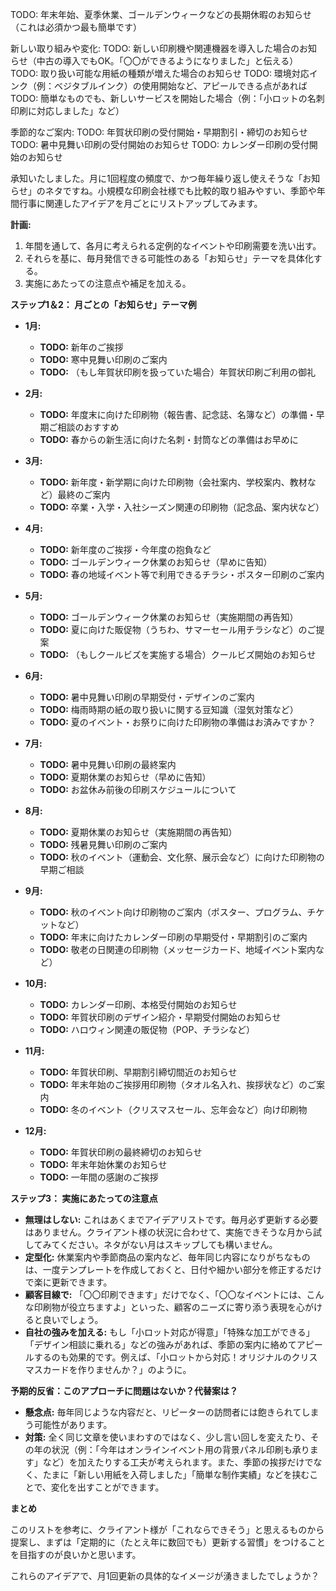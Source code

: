 TODO: 年末年始、夏季休業、ゴールデンウィークなどの長期休暇のお知らせ（これは必須かつ最も簡単です）

新しい取り組みや変化:
TODO: 新しい印刷機や関連機器を導入した場合のお知らせ（中古の導入でもOK。「〇〇ができるようになりました」と伝える）
TODO: 取り扱い可能な用紙の種類が増えた場合のお知らせ
TODO: 環境対応インク（例：ベジタブルインク）の使用開始など、アピールできる点があれば
TODO: 簡単なものでも、新しいサービスを開始した場合（例：「小ロットの名刺印刷に対応しました」など）

季節的なご案内:
TODO: 年賀状印刷の受付開始・早期割引・締切のお知らせ
TODO: 暑中見舞い印刷の受付開始のお知らせ
TODO: カレンダー印刷の受付開始のお知らせ

承知いたしました。月に1回程度の頻度で、かつ毎年繰り返し使えそうな「お知らせ」のネタですね。小規模な印刷会社様でも比較的取り組みやすい、季節や年間行事に関連したアイデアを月ごとにリストアップしてみます。

**計画:**

1.  年間を通して、各月に考えられる定例的なイベントや印刷需要を洗い出す。
2.  それらを基に、毎月発信できる可能性のある「お知らせ」テーマを具体化する。
3.  実施にあたっての注意点や補足を加える。

**ステップ1＆2： 月ごとの「お知らせ」テーマ例**

*   **1月:**
    *   **TODO:** 新年のご挨拶
    *   **TODO:** 寒中見舞い印刷のご案内
    *   **TODO:** （もし年賀状印刷を扱っていた場合）年賀状印刷ご利用の御礼

*   **2月:**
    *   **TODO:** 年度末に向けた印刷物（報告書、記念誌、名簿など）の準備・早期ご相談のおすすめ
    *   **TODO:** 春からの新生活に向けた名刺・封筒などの準備はお早めに

*   **3月:**
    *   **TODO:** 新年度・新学期に向けた印刷物（会社案内、学校案内、教材など）最終のご案内
    *   **TODO:** 卒業・入学・入社シーズン関連の印刷物（記念品、案内状など）

*   **4月:**
    *   **TODO:** 新年度のご挨拶・今年度の抱負など
    *   **TODO:** ゴールデンウィーク休業のお知らせ（早めに告知）
    *   **TODO:** 春の地域イベント等で利用できるチラシ・ポスター印刷のご案内

*   **5月:**
    *   **TODO:** ゴールデンウィーク休業のお知らせ（実施期間の再告知）
    *   **TODO:** 夏に向けた販促物（うちわ、サマーセール用チラシなど）のご提案
    *   **TODO:** （もしクールビズを実施する場合）クールビズ開始のお知らせ

*   **6月:**
    *   **TODO:** 暑中見舞い印刷の早期受付・デザインのご案内
    *   **TODO:** 梅雨時期の紙の取り扱いに関する豆知識（湿気対策など）
    *   **TODO:** 夏のイベント・お祭りに向けた印刷物の準備はお済みですか？

*   **7月:**
    *   **TODO:** 暑中見舞い印刷の最終案内
    *   **TODO:** 夏期休業のお知らせ（早めに告知）
    *   **TODO:** お盆休み前後の印刷スケジュールについて

*   **8月:**
    *   **TODO:** 夏期休業のお知らせ（実施期間の再告知）
    *   **TODO:** 残暑見舞い印刷のご案内
    *   **TODO:** 秋のイベント（運動会、文化祭、展示会など）に向けた印刷物の早期ご相談

*   **9月:**
    *   **TODO:** 秋のイベント向け印刷物のご案内（ポスター、プログラム、チケットなど）
    *   **TODO:** 年末に向けたカレンダー印刷の早期受付・早期割引のご案内
    *   **TODO:** 敬老の日関連の印刷物（メッセージカード、地域イベント案内など）

*   **10月:**
    *   **TODO:** カレンダー印刷、本格受付開始のお知らせ
    *   **TODO:** 年賀状印刷のデザイン紹介・早期受付開始のお知らせ
    *   **TODO:** ハロウィン関連の販促物（POP、チラシなど）

*   **11月:**
    *   **TODO:** 年賀状印刷、早期割引締切間近のお知らせ
    *   **TODO:** 年末年始のご挨拶用印刷物（タオル名入れ、挨拶状など）のご案内
    *   **TODO:** 冬のイベント（クリスマスセール、忘年会など）向け印刷物

*   **12月:**
    *   **TODO:** 年賀状印刷の最終締切のお知らせ
    *   **TODO:** 年末年始休業のお知らせ
    *   **TODO:** 一年間の感謝のご挨拶

**ステップ3： 実施にあたっての注意点**

*   **無理はしない:** これはあくまでアイデアリストです。毎月必ず更新する必要はありません。クライアント様の状況に合わせて、実施できそうな月から試してみてください。ネタがない月はスキップしても構いません。
*   **定型化:** 休業案内や季節商品の案内など、毎年同じ内容になりがちなものは、一度テンプレートを作成しておくと、日付や細かい部分を修正するだけで楽に更新できます。
*   **顧客目線で:** 「〇〇印刷できます」だけでなく、「〇〇なイベントには、こんな印刷物が役立ちますよ」といった、顧客のニーズに寄り添う表現を心がけると良いでしょう。
*   **自社の強みを加える:** もし「小ロット対応が得意」「特殊な加工ができる」「デザイン相談に乗れる」などの強みがあれば、季節の案内に絡めてアピールするのも効果的です。例えば、「小ロットから対応！オリジナルのクリスマスカードを作りませんか？」のように。

**予期的反省：このアプローチに問題はないか？代替案は？**

*   **懸念点:** 毎年同じような内容だと、リピーターの訪問者には飽きられてしまう可能性があります。
*   **対策:** 全く同じ文章を使いまわすのではなく、少し言い回しを変えたり、その年の状況（例：「今年はオンラインイベント用の背景パネル印刷も承ります」など）を加えたりする工夫が考えられます。また、季節の挨拶だけでなく、たまに「新しい用紙を入荷しました」「簡単な制作実績」などを挟むことで、変化を出すことができます。

**まとめ**

このリストを参考に、クライアント様が「これならできそう」と思えるものから提案し、まずは「定期的に（たとえ年に数回でも）更新する習慣」をつけることを目指すのが良いかと思います。

これらのアイデアで、月1回更新の具体的なイメージが湧きましたでしょうか？
